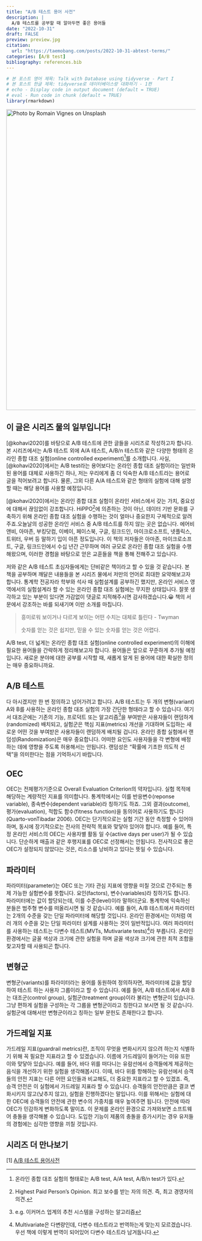 ```yaml
---
title: "A/B 테스트 용어 사전"
description: |
  A/B 테스트를 공부할 때 알아두면 좋은 용어들
date: "2022-10-31"
draft: FALSE
preview: preview.jpg
citation:
  url: "https://taemobang.com/posts/2022-10-31-abtest-terms/"
categories: [A/B test]
bibliography: references.bib
---
```


```r
# 본 포스트 영어 제목: Talk with Database using tidyverse - Part I
# 본 포스트 한글 제목: tidyverse로 데이터베이스랑 대화하기 - 1편
# echo - Display code in output document (default = TRUE)
# eval - Run code in chunk (default = TRUE)
library(rmarkdown)
```

[![Photo by Romain Vignes on Unsplash](preview.jpg){width="800"}](https://unsplash.com/photos/ywqa9IZB-dU?utm_source=unsplash&utm_medium=referral&utm_content=creditShareLink)

::: {.callout-tip collapse="true"}
## 이 글은 시리즈 물의 일부입니다!

[@kohavi2020]를 바탕으로 A/B 테스트에 관한 글들을 시리즈로 작성하고자 합니다. 본 시리즈에서는 A/B 테스트 외에 A/A 테스트, A/B/n 테스트와 같은 다양한 형태의 온라인 종합 대조 실험(online controlled experiment)[^1]를 소개합니다. 사실, [@kohavi2020]에서는 A/B test라는 용어보다는 온라인 종합 대조 실험이라는 일반화된 용어를 대체로 사용하긴 하나, 저는 우리에게 좀 더 익숙한 A/B 테스트라는 용어로 글을 적어보려고 합니다. 물론, 그외 다른 A/A 테스트와 같은 형태의 실험에 대해 설명할 때는 해당 용어를 사용할 예정입니다.

[@kohavi2020]에서는 온라인 종합 대조 실험이 온라인 서비스에서 갖는 가치, 중요성에 대해서 끊임없이 강조합니다. HiPPO[^2]에 의존하는 것이 아닌, 데이터 기반 문화를 구축하기 위해 온라인 종합 대조 실험을 수행하는 것이 얼마나 중요한지 구체적으로 알려주죠.오늘날의 성공한 온라인 서비스 중 A/B 테스트를 하지 않는 곳은 없습니다. 에어비앤비, 아마존, 부킹닷컴, 이베이, 페이스북, 구글, 링크드인, 마이크로소프트, 넷플릭스, 트위터, 우버 등 말하기 입이 아픈 정도입니다. 이 책의 저자들은 아마존, 마이크로소프트, 구글, 링크드인에서 수십 년간 근무하며 여러 규모로 온라인 종합 대조 실험을 수행해왔으며, 이러한 경험을 바탕으로 얻은 교훈들을 책을 통해 전해주고 있습니다.

저와 같은 A/B 테스트 초심자들에게는 단비같은 책이라고 할 수 있을 것 같습니다. 본 책을 공부하며 깨달은 내용들을 본 시리즈 물에서 저만의 언어로 최대한 요약해보고자 합니다. 통계학 전공자라 학부와 석사 때 실험설계를 공부하긴 했지만, 온라인 서비스 영역에서의 실험설계라 할 수 있는 온라인 종합 대조 실험에는 무지한 상태입니다. 잘못 생각하고 있는 부분이 있다면 가감없이 댓글로 지적해주시면 감사하겠습니다.😀 책의 서문에서 강조하는 바를 되새기며 이만 소개를 마칩니다.

> 흥미로워 보이거나 다르게 보이는 어떤 수치는 대체로 틀린다 - Twyman
>
> 숫자를 얻는 것은 쉽지만, 믿을 수 있는 숫자를 얻는 것은 어렵다.
:::

[^1]: 온라인 종합 대조 실험의 형태로는 A/B test, A/A test, A/B/n test가 있다.

[^2]: Highest Paid Person's Opinion. 최고 보수를 받는 자의 의견. 즉, 최고 경영자의 의견.

A/B test, 더 넓게는 온라인 종합 대조 실험(online controlled experiment)의 이해에 필요한 용어들을 간략하게 정리해보고자 합니다. 용어들은 앞으로 꾸준하게 추가될 예정입니다. 새로운 분야에 대한 공부를 시작할 때, 새롭게 알게 된 용어에 대한 확실한 정의는 매우 중요하니까요.

## A/B 테스트

다 아시겠지만 한 번 정의하고 넘어가려고 합니다. A/B 테스트는 두 개의 변형(variant) A와 B를 사용하는 온라인 종합 대조 실험의 가장 간단한 형태라고 할 수 있습니다. 여기서 대조군에는 기존의 기능, 프로덕트 또는 알고리즘[^3]을 부여받은 사용자들이 랜덤하게(randomized) 배치되고, 실험군은 핵심 지표(metrics) 개선을 기대하며 도입하는 새로운 어떤 것을 부여받은 사용자들이 랜덤하게 배치될 겁니다. 온라인 종합 실험에서 랜덤성(Randomization)은 매우 중요합니다. 어떠한 요인도 사용자들을 각 변형에 배정하는 데에 영향을 주도록 허용해서는 안됩니다. 랜덤성은 "확률에 기초한 의도적 선택"을 의미한다는 점을 기억하시기 바랍니다.

[^3]: e.g. 이커머스 업계의 추천 시스템을 구성하는 알고리즘

## OEC

OEC는 전체평가기준으로 Overall Evaluation Criterion의 약자입니다. 실험 목적에 해당하는 계량적인 지표를 의미합니다. 통계학에서는 이를 반응변수(reponse variable), 종속변수(dependent variable)라 칭하기도 하죠. 그외 결과(outcome), 평가(evaluation), 적합도 함수(fitness function)을 동의어로 사용하기도 합니다(Quarto-vonTibadar 2006). OEC는 단기적으로는 실험 기간 동안 측정할 수 있어야하며, 동시에 장기적으로는 전사의 전략적 목표와 맞닿아 있어야 합니다. 예를 들어, 특정 온라인 서비스의 OEC는 사용자별 활동 일 수(active days per user)가 될 수 있습니다. 단순하게 매출과 같은 후행지표를 OEC로 선정해서는 안됩니다. 전사적으로 좋은 OEC가 설정되지 않았다는 것은, 리소스를 낭비하고 있다는 뜻일 수 있습니다.

## 파라미터

파라미터(parameter)는 OEC 또는 기타 관심 지표에 영향을 미칠 것으로 간주되는 통제 가능한 실험변수를 뜻합니다. 요인(factors), 변수(variables)라 칭하기도 합니다. 파라미터에는 값이 할당되는데, 이를 수준(level)이라 말하더군요. 통계학에 익숙하신 분들은 범주형 변수를 떠올리시면 될 것 같습니다. 예를 들어, A/B 테스트에서 파라미터는 2개의 수준을 갖는 단일 파라미터에 해당할 것입니다. 온라인 환경에서는 이처럼 여러 개의 수준을 갖는 단일 파라미터 설계를 사용하는 것이 일반적입니다. 여러 파라미터를 사용하는 테스트는 다변수 테스트(MVTs, Mutivariate tests)[^4]라 부릅니다. 온라인 환경에서는 글꼴 색상과 크기에 관한 실험을 하며 글꼴 색상과 크기에 관한 최적 조합을 찾고자할 때 사용되곤 합니다.

[^4]: Multivariate은 다변량인데, 다변수 테스트라고 번역하는게 맞는지 모르겠습니다. 우선 책에 이렇게 번역이 되어있어 다변수 테스트라 남겨둡니다.

## 변형군

변형군(variants)를 파라미터라는 용어를 동원하여 정의하자면, 파라미터에 값을 할당하여 테스트 하는 사용자 그룹이라고 할 수 있습니다. 예를 들어, A/B 테스트에서 A와 B는 대조군(control group), 실험군(treatment group)이라 불리는 변형군이 있습니다. 그냥 편하게 실험을 구성하는 각 그룹을 변형군이라고 칭한다고 보시면 될 것 같습니다. 실험군에 대해서만 변형군이라고 칭하는 일부 문헌도 존재한다고 합니다.

## 가드레일 지표

가드레일 지표(guardrail metrics)란, 조직이 무엇을 변화시키지 않으려 하는지 식별하기 위해 꼭 필요한 지표라고 할 수 있겠습니다. 이름에 가드레일이 들어가는 이유 또한 이와 맞닿아 있습니다. 예를 들어, 바다 위를 떠다니는 유람선에서 승객들에게 제공하는 음식을 개선하기 위한 실험을 생각해봅시다. 이때, 바다 위를 항해하는 유람선에서 승객들의 안전 지표는 다른 어떤 요인들과 비교해도, 더 중요한 지표라고 할 수 있겠죠. 즉, 승객 안전은 이 실험에서 가드레일 지표라 할 수 있습니다. 승객들의 안전만큼은 결코 변화시키지 않고(낮추지 않고), 실험을 진행하겠다는 말입니다. 이를 위해서는 실험에 대한 OEC에 승객들의 안전에 관한 변수의 가중치를 매우 높여주면 됩니다. 안전에 따라 OEC가 민감하게 변화하도록 말이죠. 이 문제를 온라인 환경으로 가져와보면 소프트웨어 충돌을 생각해볼 수 있습니다. 도입한 기능이 제품의 충돌을 증가시키는 경우 유저들의 경험에는 심각한 영향을 끼칠 것입니다.

::: {.callout-tip collapse="true"}
## 시리즈 더 만나보기

\[1\] [A/B 테스트 용어사전](https://www.taemobang.com/posts/2022-10-31-abtest-terms/)
:::

